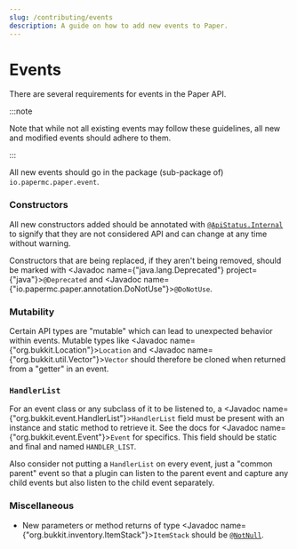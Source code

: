 ---
slug: /contributing/events
description: A guide on how to add new events to Paper.
---

# Events
There are several requirements for events in the Paper API.

:::note

Note that while not all existing events may follow these
guidelines, all new and modified events should adhere to them.

:::

All new events should go in the package (sub-package of) `io.papermc.paper.event`.

### Constructors

All new constructors added should be annotated with
[`@ApiStatus.Internal`](https://javadoc.io/doc/org.jetbrains/annotations/latest/org/jetbrains/annotations/ApiStatus.Internal.html)
to signify that they are not considered API and can change at any time without warning.

Constructors that are being replaced, if they aren't being removed, should be marked with
<Javadoc name={"java.lang.Deprecated"} project={"java"}>`@Deprecated`</Javadoc> and
<Javadoc name={"io.papermc.paper.annotation.DoNotUse"}>`@DoNotUse`</Javadoc>.

### Mutability
Certain API types are "mutable" which can lead to unexpected behavior within events. Mutable types like
<Javadoc name={"org.bukkit.Location"}>`Location`</Javadoc> and <Javadoc name={"org.bukkit.util.Vector"}>`Vector`</Javadoc>
should therefore be cloned when returned from a "getter" in an event.

### `HandlerList`
For an event class or any subclass of it to be listened to, a <Javadoc name={"org.bukkit.event.HandlerList"}>`HandlerList`</Javadoc>
field must be present with an instance and static method to retrieve it.
See the docs for <Javadoc name={"org.bukkit.event.Event"}>`Event`</Javadoc> for specifics.
This field should be static and final and named `HANDLER_LIST`.

Also consider not putting a `HandlerList` on every event, just a "common parent" event so that a plugin can listen to the
parent event and capture any child events but also listen to the child event separately.

### Miscellaneous

* New parameters or method returns of type <Javadoc name={"org.bukkit.inventory.ItemStack"}>`ItemStack`</Javadoc>
should be [`@NotNull`](https://javadoc.io/doc/org.jetbrains/annotations/latest/org/jetbrains/annotations/NotNull.html).

